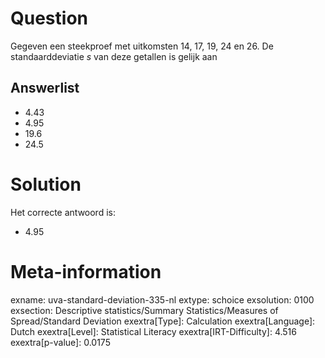 Question
========

Gegeven een steekproef met uitkomsten 14, 17, 19, 24 en 26. De
standaarddeviatie *s* van deze getallen is gelijk aan

Answerlist
----------

* 4.43
* 4.95
* 19.6
* 24.5

Solution
========

Het correcte antwoord is: 

* 4.95

Meta-information
================
exname: uva-standard-deviation-335-nl
extype: schoice
exsolution: 0100
exsection: Descriptive statistics/Summary Statistics/Measures of Spread/Standard Deviation
exextra[Type]: Calculation
exextra[Language]: Dutch
exextra[Level]: Statistical Literacy
exextra[IRT-Difficulty]: 4.516
exextra[p-value]: 0.0175
